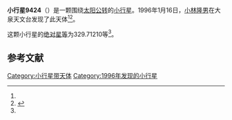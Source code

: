 {{Infobox planet
| bgcolour = #FFFFC0
| name = 9424
| symbol = 
| image = 
| caption = 
| discovery = yes
| discovery_ref = 
| discoverer = [[小林隆男|小林隆男]]
| discovery_site = [[大泉天文台|大泉天文台]] 
| discovered = 1996年1月16日
| designations = yes
| mp_name = 
| named_after = 
| alt_names = 1996 BN/ 1980 XV2 / 1989 EM7
| mp_category = [[主带小行星|主带小行星]]
| orbit_ref = <ref name="a">[http://ssd.jpl.nasa.gov/sbdb.cgi?sstr=9424 9424] {{Wayback|url=http://ssd.jpl.nasa.gov/sbdb.cgi?sstr=9424 |date=20210901023045 }}，小行星數據庫瀏覽器（JPL Small-Body Database Browser）－[[美国国家航空航天局|美国国家航空航天局]]喷气推进实验室</ref>
| epoch = 2456400.5 (2013年4月18日更新)
| aphelion = {{convert|2.8121640|AU|km|3|abbr=on|lk=out}}
| perihelion = {{convert|1.9762130|AU|km|3|abbr=on}}
| semimajor = {{convert|2.3941885|AU|km|3|abbr=on}}
| eccentricity = 0.1745792
| period = 1353.118837 [[日|日]]<br />3.7[[儒略年|儒略年]]
| avg_speed = 
| inclination = 2.44936
| asc_node = 87.93987
| mean_anomaly = 
| arg_peri = 329.71210
| satellites = 
| physical_characteristics = yes
| dimensions = 
| mass = 
| density = 
| surface_grav = 
| escape_velocity = 
| sidereal_day = 
| axial_tilt = 
| pole_ecliptic_lat = 
| pole_ecliptic_lon = 
| albedo = 
| temperatures= 
| temp_name1 = 
| mean_temp_1 = 
| max_temp_1 = 
| temp_name2 = 
| max_temp_2 = 
| spectral_type = 
| abs_magnitude = 329.71210
}}

'''小行星9424'''（{{lang-en|9424}}）是一颗围绕[[太阳|太阳]][[公转|公转]]的[[小行星|小行星]]。1996年1月16日，[[小林隆男|小林隆男]]在大泉天文台发现了此天体<ref name="a" /><ref>{{cite news|title=小行星列表|url=http://cfa-www.harvard.edu/iau/lists/NumberedMPs.txt|accessdate=2013-07-08|newspaper=哈佛大学|archive-date=2008-05-17|archive-url=https://web.archive.org/web/20080517010638/http://cfa-www.harvard.edu/iau/lists/NumberedMPs.txt|dead-url=no}}</ref>。

这颗小行星的[[绝对星等|绝对星等]]为329.71210等<ref name="a" />。

==参考文献==
{{reflist}}
{{Minor Planet Number|[[小行星9423|小行星9423]]|[[小行星9425|小行星9425]]}}

{{小天体}}

[[Category:小行星带天体|Category:小行星带天体]]
[[Category:1996年发现的小行星|Category:1996年发现的小行星]]

{{asteroid-stub}}